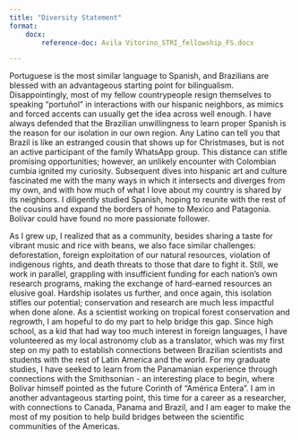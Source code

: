 ```yaml
---
title: "Diversity Statement"
format: 
    docx:
        reference-doc: Avila Vitorino_STRI_fellowship_FS.docx

---
```


Portuguese is the most similar language to Spanish, and Brazilians are blessed with an advantageous starting point for bilingualism. Disappointingly, most of my fellow countrypeople resign themselves to speaking "portuñol" in interactions with our hispanic neighbors, as mimics and forced accents can usually get the idea across well enough. I have always defended that the Brazilian unwillingness to learn proper Spanish is the reason for our isolation in our own region. Any Latino can tell you that Brazil is like an estranged cousin that shows up for Christmases, but is not an active participant of the family WhatsApp group. This distance can stifle promising opportunities; however, an unlikely encounter with Colombian cumbia ignited my curiosity. Subsequent dives into hispanic art and culture fascinated me with the many ways in which it intersects and diverges from my own, and with how much of what I love about my country is shared by its neighbors. I diligently studied Spanish, hoping to reunite with the rest of the cousins and expand the borders of home to Mexico and Patagonia. Bolívar could have found no more passionate follower.

As I grew up, I realized that as a community, besides sharing a taste for vibrant music and rice with beans, we also face similar challenges: deforestation, foreign exploitation of our natural resources, violation of indigenous rights, and death threats to those that dare to fight it. Still, we work in parallel, grappling with insufficient funding for each nation's own research programs, making the exchange of hard-earned resources an elusive goal. Hardship isolates us further, and once again, this isolation stifles our potential; conservation and research are much less impactful when done alone. As a scientist working on tropical forest conservation and regrowth, I am hopeful to do my part to help bridge this gap. Since high school, as a kid that had way too much interest in foreign languages, I have volunteered as my local astronomy club as a translator, which was my first step on my path to establish connections between Brazilian scientists and students with the rest of Latin America and the world. For my graduate studies, I have seeked to learn from the Panamanian experience through connections with the Smithsonian - an interesting place to begin, where Bolívar himself pointed as the future Corinth of "América Entera". I am in another advantageous starting point, this time for a career as a researcher, with connections to Canada, Panama and Brazil, and I am eager to make the most of my position to help build bridges between the scientific communities of the Americas.

